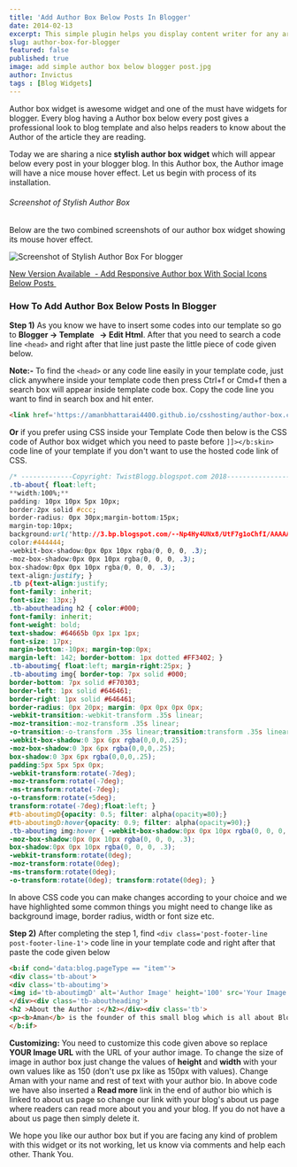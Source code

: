 ```yaml
---
title: 'Add Author Box Below Posts In Blogger'
date: 2014-02-13
excerpt: This simple plugin helps you display content writer for any articles. Follow the simple guide and you'll have working author box below every blogger posts. 
slug: author-box-for-blogger
featured: false
published: true
image: add simple author box below blogger post.jpg
author: Invictus
tags : [Blog Widgets]
---
```


Author box widget is awesome widget and one of the must have widgets for blogger. Every blog having a Author box below every post gives a professional look to blog template and also helps readers to know about the Author of the article they are reading. 

Today we are sharing a nice **stylish author box widget** which will appear below every post in your blogger blog. In this Author box, the Author image will have a nice mouse hover effect. Let us begin with process of its installation.  
  

###### Screenshot of Stylish Author Box

  
Below are the two combined screenshots of our author box widget showing its mouse hover effect.

  
<Image borderRadius="10px" src="author box below blogger post.png" alt="Screenshot of Stylish Author Box For blogger" title="Screenshot of Stylish Author Box For blogger"/>

  
[New Version Available  - Add Responsive Author box With Social Icons Below Posts ](https://www.twistblogg.com/2015/03/responsive-author-box-with-social.html)   


### How To Add Author Box Below Posts In Blogger


**Step 1)** As you know we have to insert some codes into our template so go to **Blogger → Template   → Edit Html**. After that you need to search a code line `<head>` and right after that line just paste the little piece of code given below.

**Note:-** To find the `<head>` or any code line easily in your template code, just click anywhere inside your template code then press Ctrl+f or Cmd+f then a search box will appear inside template code box. Copy the code line you want to find in search box and hit enter.

```html title=author-box.css
<link href='https://amanbhattarai4400.github.io/csshosting/author-box.css' rel='stylesheet'/>
```

**Or** if you prefer using CSS inside your Template Code then below is the CSS code of Author box widget which you need to paste before `]]></b:skin>` code line of your template if you don't want to use the hosted code link of CSS.  
  
```css title=author-box.css
/* -------------Copyright: TwistBlogg.blogspot.com 2018----------------*/ 
.tb-about{ float:left;  
**width:100%;**  
padding: 10px 10px 5px 10px;  
border:2px solid #ccc;  
border-radius: 0px 30px;margin-bottom:15px;  
margin-top:10px;  
background:url('http://3.bp.blogspot.com/--Np4Hy4UNx8/UtF7g1oChfI/AAAAAAAAAJI/XxXZ4ieddlA/s1600/tbbg.png');
color:#444444;  
-webkit-box-shadow:0px 0px 10px rgba(0, 0, 0, .3);  
-moz-box-shadow:0px 0px 10px rgba(0, 0, 0, .3);  
box-shadow:0px 0px 10px rgba(0, 0, 0, .3);  
text-align:justify; }  
.tb p{text-align:justify;  
font-family: inherit;  
font-size: 13px;}  
.tb-aboutheading h2 { color:#000;  
font-family: inherit;  
font-weight: bold;  
text-shadow: #64665b 0px 1px 1px;  
font-size: 17px;  
margin-bottom:-10px; margin-top:0px;  
margin-left: 142; border-bottom: 1px dotted #FF3402; }  
.tb-aboutimg{ float:left; margin-right:25px; }  
.tb-aboutimg img{ border-top: 7px solid #000;  
border-bottom: 7px solid #F70303;  
border-left: 1px solid #646461;  
border-right: 1px solid #646461;  
border-radius: 0px 20px; margin: 0px 0px 0px 0px;  
-webkit-transition:-webkit-transform .35s linear;  
-moz-transition:-moz-transform .35s linear;  
-o-transition:-o-transform .35s linear;transition:transform .35s linear;  
-webkit-box-shadow:0 3px 6px rgba(0,0,0,.25);  
-moz-box-shadow:0 3px 6px rgba(0,0,0,.25);  
box-shadow:0 3px 6px rgba(0,0,0,.25);  
padding:5px 5px 5px 0px;  
-webkit-transform:rotate(-7deg);  
-moz-transform:rotate(-7deg);  
-ms-transform:rotate(-7deg);  
-o-transform:rotate(+5deg);  
transform:rotate(-7deg);float:left; }  
#tb-aboutimgD{opacity: 0.5; filter: alpha(opacity=80);}  
#tb-aboutimgD:hover{opacity: 0.9; filter: alpha(opacity=90);}  
.tb-aboutimg img:hover { -webkit-box-shadow:0px 0px 10px rgba(0, 0, 0, .3);  
-moz-box-shadow:0px 0px 10px rgba(0, 0, 0, .3);  
box-shadow:0px 0px 10px rgba(0, 0, 0, .3);  
-webkit-transform:rotate(0deg);  
-moz-transform:rotate(0deg);  
-ms-transform:rotate(0deg);  
-o-transform:rotate(0deg); transform:rotate(0deg); }  

```

In above CSS code you can make changes according to your choice and we have highlighted some common things you might need to change like as background image, border radius, width or font size etc.

  

**Step 2)** After completing the step 1, find `<div class='post-footer-line post-footer-line-1'>` code line in your template code and right after that paste the code given below

```html title=main.html
<b:if cond='data:blog.pageType == "item"'>  
<div class='tb-about'>  
<div class='tb-aboutimg'>  
<img id='tb-aboutimgD' alt='Author Image' height='100' src='Your Image URL' width='110'/>  
</div><div class='tb-aboutheading'>  
<h2 >About the Author :</h2></div><div class='tb'>  
<p><b>Aman</b> is the founder of this small blog which is all about Blogger Tricks, Windows Tutorials, SEO, Software and Wordpress Tutorials..!! If you liked this blog then please do share on social networks with your friends because sharing is caring..!! <a href='http://twistblogg.blogspot.com/p/about-us.html'>Read more...</a></p></div>  
</b:if>  

```  

**Customizing:** You need to customize this code given above so replace **YOUR Image URL** with the URL of your author image. To change the size of image in author box just change the values of **height** and **width** with your own values like as 150 (don't use px like as 150px with values). Change Aman with your name and rest of text with your author bio. In above code we have also inserted a **Read more** link in the end of author bio which is linked to about us page so change our link with your blog's about us page where readers can read more about you and your blog. If you do not have a about us page then simply delete it.  
  
We hope you like our author box but if you are facing any kind of problem with this widget or its not working, let us know via comments and help each other. Thank You.